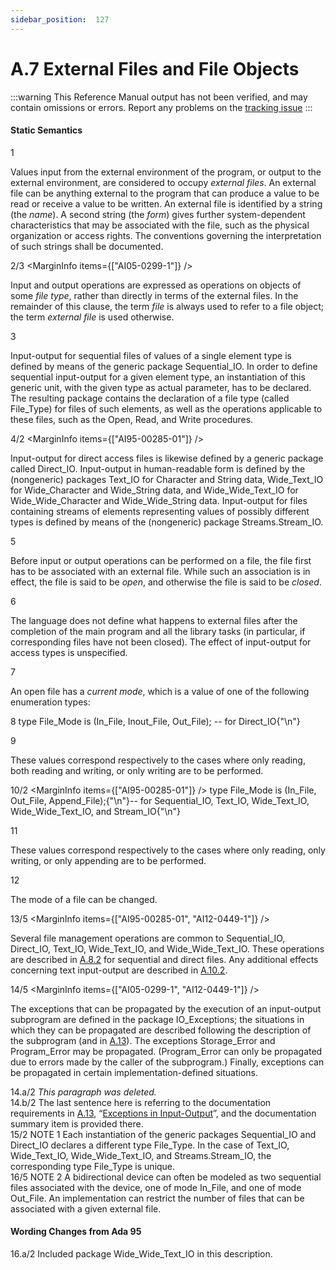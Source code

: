 ```yaml
---
sidebar_position:  127
---
```


# A.7 External Files and File Objects

:::warning
This Reference Manual output has not been verified,
and may contain omissions or errors.
Report any problems on the [tracking issue](https://github.com/ada-lang-io/ada-lang-io/issues/20)
:::



#### Static Semantics

<MarginText>1</MarginText>
<p>Values input from the external environment of the program, or output to the external environment, are considered to occupy <em>external files</em>. An external file can be anything external to the program that can produce a value to be read or receive a value to be written. An external file is identified by a string (the <em>name</em>). A second string (the <em>form</em>) gives further system-dependent characteristics that may be associated with the file, such as the physical organization or access rights. The conventions governing the interpretation of such strings shall be documented.<br /></p>

<MarginText>2/3</MarginText>
<MarginInfo items={["AI05-0299-1"]} />
<p>Input and output operations are expressed as operations on objects of some <em>file type</em>, rather than directly in terms of the external files. In the remainder of this clause, the term <em>file</em> is always used to refer to a file object; the term <em>external file</em> is used otherwise.<br /></p>

<MarginText>3</MarginText>
<p>Input-output for sequential files of values of a single element type is defined by means of the generic package Sequential_IO. In order to define sequential input-output for a given element type, an instantiation of this generic unit, with the given type as actual parameter, has to be declared. The resulting package contains the declaration of a file type (called File_Type) for files of such elements, as well as the operations applicable to these files, such as the Open, Read, and Write procedures.<br /></p>

<MarginText>4/2</MarginText>
<MarginInfo items={["AI95-00285-01"]} />
<p>Input-output for direct access files is likewise defined by a generic package called Direct_IO. Input-output in human-readable form is defined by the (nongeneric) packages Text_IO for Character and String data, Wide_Text_IO for Wide_Character and Wide_String data, and Wide_Wide_Text_IO for Wide_Wide_Character and Wide_Wide_String data. Input-output for files containing streams of elements representing values of possibly different types is defined by means of the (nongeneric) package Streams.Stream_IO.<br /></p>

<MarginText>5</MarginText>
<p>Before input or output operations can be performed on a file, the file first has to be associated with an external file. While such an association is in effect, the file is said to be <em>open</em>, and otherwise the file is said to be <em>closed</em>.<br /></p>

<MarginText>6</MarginText>
<p>The language does not define what happens to external files after the completion of the main program and all the library tasks (in particular, if corresponding files have not been closed). The effect of input-output for access types is unspecified.<br /></p>

<MarginText>7</MarginText>
<p>An open file has a <em>current mode</em>, which is a value of one of the following enumeration types: <br /></p>

<MarginText>8</MarginText>
<CodeBlock language="ada">
type File_Mode is (In_File, Inout_File, Out_File);  --  for Direct_IO{"\n"}

</CodeBlock>
<MarginText>9</MarginText>
<p>These values correspond respectively to the cases where only reading, both reading and writing, or only writing are to be performed. <br /></p>

<MarginText>10/2</MarginText>
<MarginInfo items={["AI95-00285-01"]} />
<CodeBlock language="ada">
type File_Mode is (In_File, Out_File, Append_File);{"\n"}--  for Sequential_IO, Text_IO, Wide_Text_IO, Wide_Wide_Text_IO, and Stream_IO{"\n"}

</CodeBlock>
<MarginText>11</MarginText>
<p>These values correspond respectively to the cases where only reading, only writing, or only appending are to be performed.<br /></p>

<MarginText>12</MarginText>
<p>The mode of a file can be changed. <br /></p>

<MarginText>13/5</MarginText>
<MarginInfo items={["AI95-00285-01", "AI12-0449-1"]} />
<p>Several file management operations are common to Sequential_IO, Direct_IO, Text_IO, Wide_Text_IO, and Wide_Wide_Text_IO. These operations are described in  <a href="../AA-A/AA-A.8#Subclause_A.8.2">A.8.2</a> for sequential and direct files. Any additional effects concerning text input-output are described in  <a href="../AA-A/AA-A.10#Subclause_A.10.2">A.10.2</a>.<br /></p>

<MarginText>14/5</MarginText>
<MarginInfo items={["AI05-0299-1", "AI12-0449-1"]} />
<p>The exceptions that can be propagated by the execution of an input-output subprogram are defined in the package IO_Exceptions; the situations in which they can be propagated are described following the description of the subprogram (and in  <a href="../AA-A/AA-A.13">A.13</a>). The exceptions Storage_Error and Program_Error may be propagated. (Program_Error can only be propagated due to errors made by the caller of the subprogram.) Finally, exceptions can be propagated in certain implementation-defined situations. <br /></p>

<AnnotatedOnly>
<MarginText>14.a/2</MarginText>
<Admonition type="aarm" aarm="note">
<em>This paragraph was deleted.</em><br /></Admonition>
</AnnotatedOnly>

<AnnotatedOnly>
<MarginText>14.b/2</MarginText>
<Admonition type="aarm" aarm="discussion">
<strong></strong>The last sentence here is referring to the documentation requirements in <a href="../AA-A/AA-A.13">A.13</a>, &ldquo;<a href="../AA-A/AA-A.13">Exceptions in Input-Output</a>&rdquo;, and the documentation summary item is provided there. <br /></Admonition>
</AnnotatedOnly>

<AnnotatedOnly>
<MarginText>15/2</MarginText>
<MarginInfo items={["AI95-00285-01"]} />
<Admonition type="aarm" aarm="note">
NOTE 1   Each instantiation of the generic packages Sequential_IO and Direct_IO declares a different type File_Type. In the case of Text_IO, Wide_Text_IO, Wide_Wide_Text_IO, and Streams.Stream_IO, the corresponding type File_Type is unique.<br /></Admonition>
</AnnotatedOnly>

<AnnotatedOnly>
<MarginText>16/5</MarginText>
<MarginInfo items={["AI12-0440-1"]} />
<Admonition type="aarm" aarm="note">
NOTE 2   A bidirectional device can often be modeled as two sequential files associated with the device, one of mode In_File, and one of mode Out_File. An implementation can  restrict the number of files that can  be associated with a given external file. <br /></Admonition>
</AnnotatedOnly>

<AnnotatedOnly>

#### Wording Changes from Ada 95

</AnnotatedOnly>
<AnnotatedOnly>
<MarginText>16.a/2</MarginText>
<MarginInfo items={["AI95-00285-01"]} />
<Admonition type="aarm" aarm="note">
Included package Wide_Wide_Text_IO in this description. <br /></Admonition>
</AnnotatedOnly>

